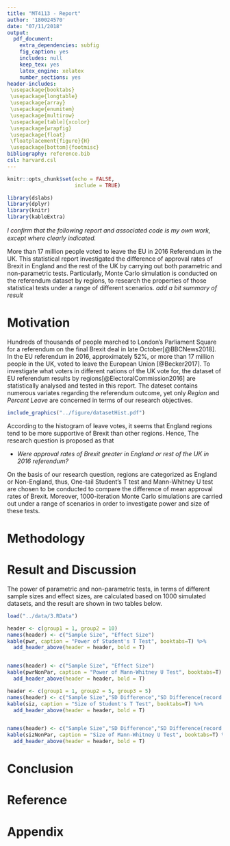 ```yaml
---
title: "MT4113 - Report"
author: '180024570'
date: "07/11/2018"
output:
  pdf_document:
    extra_dependencies: subfig
    fig_caption: yes
    includes: null
    keep_tex: yes
    latex_engine: xelatex
    number_sections: yes
header-includes:
 \usepackage{booktabs}
 \usepackage{longtable}
 \usepackage{array}
 \usepackage{enumitem} 
 \usepackage{multirow}
 \usepackage[table]{xcolor}
 \usepackage{wrapfig}
 \usepackage{float}
 \floatplacement{figure}{H}
 \usepackage[bottom]{footmisc}
bibliography: reference.bib
csl: harvard.csl
---
```


```r
knitr::opts_chunk$set(echo = FALSE,
                      include = TRUE)

library(dslabs)
library(dplyr)
library(knitr)
library(kableExtra)
```

*I conﬁrm that the following report and associated code is my own work, except where clearly indicated.*


\newpage

\section*{\centering Abstract}

More than 17 million people voted to leave the EU in 2016 Referendum in the UK. This statistical report investigated the difference of approval rates of Brexit in England and the rest of the UK by carrying out both parametric and non-parametric tests. Particularly, Monte Carlo simulation is conducted on the referendum dataset by regions, to research the properties of those statistical tests under a range of different scenarios. *add a bit summary of result*

\newpage
# Motivation

Hundreds of thousands of people marched to London's Parliament Square for a referendum on the final Brexit deal in late October[@BBCNews2018]. In the EU referendum in 2016, approximately 52%, or more than 17 million people in the UK, voted to leave the European Union [@Becker2017]. To investigate what voters in different nations of the UK vote for, the dataset of EU referendum results by regions[@ElectoralCommission2016] are statistically analysed and tested in this report. The dateset contains numerous variates regarding the referendum outcome, yet only *Region* and *Percent Leave* are concerned in terms of our research objectives.

```r
include_graphics("../figure/datasetHist.pdf")
```


According to the histogram of leave votes, it seems that England regions tend to be more supportive of Brexit than other regions. Hence, The research question is proposed as that

- *Were approval rates of Brexit greater in England or rest of the UK in 2016 referendum?*

On the basis of our research question, regions are categorized as England or Non-England, thus, One-tail Student's T test and Mann-Whitney U test are chosen to be conducted to compare the difference of mean approval rates of Brexit. Moreover, 1000-iteration Monte Carlo simulations are carried out under a range of scenarios in order to investigate power and size of these tests.

# Methodology



# Result and Discussion

The power of parametric and non-parametric tests, in terms of different sample sizes and effect sizes, are calculated based on 1000 simulated datasets, and the result are shown in two tables below.

```r
load("../data/3.RData")

header <- c(group1 = 1, group2 = 10)
names(header) <- c("Sample Size", "Effect Size")
kable(pwr, caption = "Power of Student's T Test", booktabs=T) %>% 
  add_header_above(header = header, bold = T)


names(header) <- c("Sample Size", "Effect Size")
kable(pwrNonPar, caption = "Power of Mann-Whitney U Test", booktabs=T) %>% 
  add_header_above(header = header, bold = T)


```


```r
header <- c(group1 = 1, group2 = 5, group3 = 5)
names(header) <- c("Sample Size","SD Difference","SD Difference(record round to 0)")
kable(siz, caption = "Size of Student's T Test", booktabs=T) %>% 
  add_header_above(header = header, bold = T)


names(header) <- c("Sample Size","SD Difference","SD Difference(record round to 0)")
kable(sizNonPar, caption = "Size of Mann-Whitney U Test", booktabs=T) %>% 
  add_header_above(header = header, bold = T)

```


# Conclusion

# Reference

# Appendix